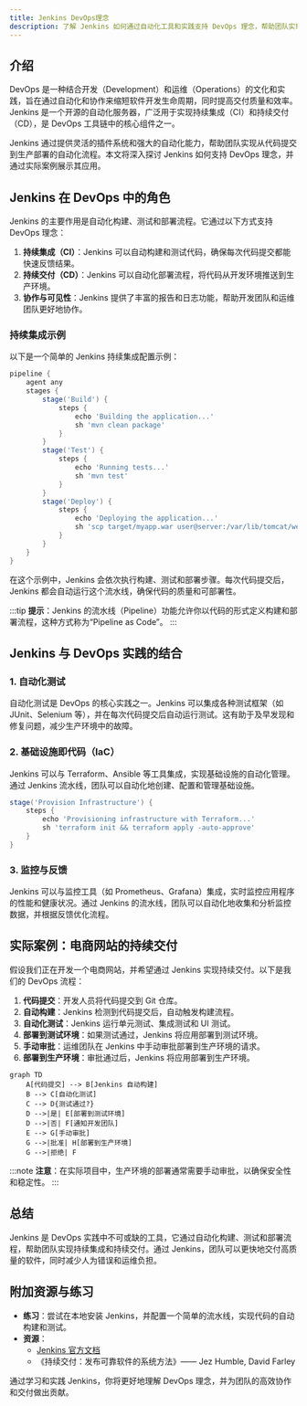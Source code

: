 ```yaml
---
title: Jenkins DevOps理念
description: 了解 Jenkins 如何通过自动化工具和实践支持 DevOps 理念，帮助团队实现持续集成和持续交付。
---
```


## 介绍

DevOps 是一种结合开发（Development）和运维（Operations）的文化和实践，旨在通过自动化和协作来缩短软件开发生命周期，同时提高交付质量和效率。Jenkins 是一个开源的自动化服务器，广泛用于实现持续集成（CI）和持续交付（CD），是 DevOps 工具链中的核心组件之一。

Jenkins 通过提供灵活的插件系统和强大的自动化能力，帮助团队实现从代码提交到生产部署的自动化流程。本文将深入探讨 Jenkins 如何支持 DevOps 理念，并通过实际案例展示其应用。

## Jenkins 在 DevOps 中的角色

Jenkins 的主要作用是自动化构建、测试和部署流程。它通过以下方式支持 DevOps 理念：

1. **持续集成（CI）**：Jenkins 可以自动构建和测试代码，确保每次代码提交都能快速反馈结果。
2. **持续交付（CD）**：Jenkins 可以自动化部署流程，将代码从开发环境推送到生产环境。
3. **协作与可见性**：Jenkins 提供了丰富的报告和日志功能，帮助开发团队和运维团队更好地协作。

### 持续集成示例

以下是一个简单的 Jenkins 持续集成配置示例：

```groovy
pipeline {
    agent any
    stages {
        stage('Build') {
            steps {
                echo 'Building the application...'
                sh 'mvn clean package'
            }
        }
        stage('Test') {
            steps {
                echo 'Running tests...'
                sh 'mvn test'
            }
        }
        stage('Deploy') {
            steps {
                echo 'Deploying the application...'
                sh 'scp target/myapp.war user@server:/var/lib/tomcat/webapps/'
            }
        }
    }
}
```

在这个示例中，Jenkins 会依次执行构建、测试和部署步骤。每次代码提交后，Jenkins 都会自动运行这个流水线，确保代码的质量和可部署性。

:::tip
**提示**：Jenkins 的流水线（Pipeline）功能允许你以代码的形式定义构建和部署流程，这种方式称为“Pipeline as Code”。
:::

## Jenkins 与 DevOps 实践的结合

### 1. 自动化测试

自动化测试是 DevOps 的核心实践之一。Jenkins 可以集成各种测试框架（如 JUnit、Selenium 等），并在每次代码提交后自动运行测试。这有助于及早发现和修复问题，减少生产环境中的故障。

### 2. 基础设施即代码（IaC）

Jenkins 可以与 Terraform、Ansible 等工具集成，实现基础设施的自动化管理。通过 Jenkins 流水线，团队可以自动化地创建、配置和管理基础设施。

```groovy
stage('Provision Infrastructure') {
    steps {
        echo 'Provisioning infrastructure with Terraform...'
        sh 'terraform init && terraform apply -auto-approve'
    }
}
```

### 3. 监控与反馈

Jenkins 可以与监控工具（如 Prometheus、Grafana）集成，实时监控应用程序的性能和健康状况。通过 Jenkins 的流水线，团队可以自动化地收集和分析监控数据，并根据反馈优化流程。

## 实际案例：电商网站的持续交付

假设我们正在开发一个电商网站，并希望通过 Jenkins 实现持续交付。以下是我们的 DevOps 流程：

1. **代码提交**：开发人员将代码提交到 Git 仓库。
2. **自动构建**：Jenkins 检测到代码提交后，自动触发构建流程。
3. **自动化测试**：Jenkins 运行单元测试、集成测试和 UI 测试。
4. **部署到测试环境**：如果测试通过，Jenkins 将应用部署到测试环境。
5. **手动审批**：运维团队在 Jenkins 中手动审批部署到生产环境的请求。
6. **部署到生产环境**：审批通过后，Jenkins 将应用部署到生产环境。

```mermaid
graph TD
    A[代码提交] --> B[Jenkins 自动构建]
    B --> C[自动化测试]
    C --> D{测试通过?}
    D -->|是| E[部署到测试环境]
    D -->|否| F[通知开发团队]
    E --> G[手动审批]
    G -->|批准| H[部署到生产环境]
    G -->|拒绝| F
```

:::note
**注意**：在实际项目中，生产环境的部署通常需要手动审批，以确保安全性和稳定性。
:::

## 总结

Jenkins 是 DevOps 实践中不可或缺的工具，它通过自动化构建、测试和部署流程，帮助团队实现持续集成和持续交付。通过 Jenkins，团队可以更快地交付高质量的软件，同时减少人为错误和运维负担。

## 附加资源与练习

- **练习**：尝试在本地安装 Jenkins，并配置一个简单的流水线，实现代码的自动构建和测试。
- **资源**：
  - [Jenkins 官方文档](https://www.jenkins.io/doc/)
  - 《持续交付：发布可靠软件的系统方法》—— Jez Humble, David Farley

通过学习和实践 Jenkins，你将更好地理解 DevOps 理念，并为团队的高效协作和交付做出贡献。
